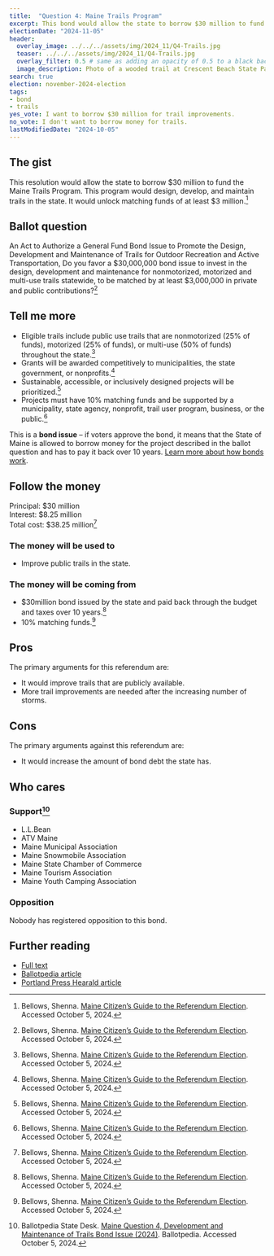 ```yaml
---
title:  "Question 4: Maine Trails Program"
excerpt: This bond would allow the state to borrow $30 million to fund the Maine Trails Program.
electionDate: "2024-11-05"
header:
  overlay_image: ../../../assets/img/2024_11/Q4-Trails.jpg
  teaser: ../../../assets/img/2024_11/Q4-Trails.jpg
  overlay_filter: 0.5 # same as adding an opacity of 0.5 to a black background
  image_description: Photo of a wooded trail at Crescent Beach State Park. The trail is a groomed dirt trail shaded by trees with shrubs along the sides.
search: true
election: november-2024-election
tags:
- bond
- trails
yes_vote: I want to borrow $30 million for trail improvements.
no_vote: I don't want to borrow money for trails.
lastModifiedDate: "2024-10-05"
---
```


## The gist
This resolution would allow the state to borrow $30 million to fund the Maine Trails Program. This program would design, develop, and maintain trails in the state. It would unlock matching funds of at least $3 million.[^3]

## Ballot question
An Act to Authorize a General Fund Bond Issue to Promote the Design, Development and Maintenance of Trails for Outdoor Recreation and Active Transportation, Do you favor a $30,000,000 bond issue to invest in the design, development and maintenance for nonmotorized, motorized and multi-use trails statewide, to be matched by at least $3,000,000 in private and public contributions?[^3]

<YesNoTable yesContent={frontmatter.yes_vote} noContent={frontmatter.no_vote} />

## Tell me more
- Eligible trails include public use trails that are nonmotorized (25% of funds), motorized (25% of funds), or multi-use (50% of funds) throughout the state.[^3]
- Grants will be awarded competitively to municipalities, the state government, or nonprofits.[^3]
- Sustainable, accessible, or inclusively designed projects will be prioritized.[^3]
- Projects must have 10% matching funds and be supported by a municipality, state agency, nonprofit, trail user program, business, or the public.[^3]

This is a **bond issue** – if voters approve the bond, it means that the State of Maine is allowed to borrow money for the project described in the ballot question and has to pay it back over 10 years. [Learn more about how bonds work](https://www.maineballot.org/bonds).

## Follow the money
Principal: $30 million<br />
Interest: $8.25 million<br />
Total cost: $38.25 million[^3]

### The money will be used to
- Improve public trails in the state.

### The money will be coming from
- $30million bond issued by the state and paid back through the budget and taxes over 10 years.[^3]
- 10% matching funds.[^3]

## Pros
The primary arguments for this referendum are:
- It would improve trails that are publicly available.
- More trail improvements are needed after the increasing number of storms.

## Cons
The primary arguments against this referendum are:
- It would increase the amount of bond debt the state has.

## Who cares
### Support[^2]
- L.L.Bean
- ATV Maine 
- Maine Municipal Association 
- Maine Snowmobile Association 
- Maine State Chamber of Commerce 
- Maine Tourism Association 
- Maine Youth Camping Association 

### Opposition
Nobody has registered opposition to this bond.

## Further reading
- [Full text](https://legislature.maine.gov/legis/bills/getPDF.asp?paper=HP0728&item=1&snum=131)
- [Ballotpedia article](https://ballotpedia.org/Maine_Question_4,_Development_and_Maintenance_of_Trails_Bond_Issue_(2024))
- [Portland Press Hearald article](https://www.pressherald.com/2024/09/19/maine-will-consider-historic-30-million-bond-to-repair-and-restore-trails/)

[^1]: Maine State Legislature. [An Act to Authorize a General Fund Bond Issue to Promote the Design, Development and Maintenance of Trails for Outdoor Recreation and Active Transportation](https://legislature.maine.gov/legis/bills/getPDF.asp?paper=HP0728&item=1&snum=131). Accessed October 5, 2024.
[^2]: Ballotpedia State Desk. [Maine Question 4, Development and Maintenance of Trails Bond Issue (2024)](https://ballotpedia.org/Maine_Question_4,_Development_and_Maintenance_of_Trails_Bond_Issue_(2024)). Ballotpedia. Accessed October 5, 2024.
[^3]: Bellows, Shenna. [Maine Citizen’s Guide to the Referendum Election](https://www.maine.gov/sos/news/2024/2024%20Citizens%20Guide.pdf). Accessed October 5, 2024.
[^4]: Ohn, Rachel. [Maine will consider historic $30 million bond to repair and restore trails](https://www.pressherald.com/2024/09/19/maine-will-consider-historic-30-million-bond-to-repair-and-restore-trails/). Portland Press Herald. Accessed October 5, 2024.
